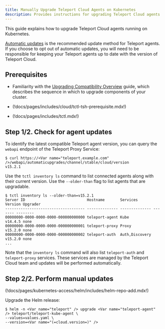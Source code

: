 ```yaml
---
title: Manually Upgrade Teleport Cloud Agents on Kubernetes
description: Provides instructions for upgrading Teleport Cloud agents that run on Kubernetes. 
---
```


This guide explains how to upgrade Teleport Cloud agents running on Kubernetes.

[Automatic updates](./cloud-kubernetes-automatic.mdx) is the recommended update method
for Teleport agents. If you choose to opt out of automatic updates, you will need
to be responsible for keeping your Teleport agents up to date with the version of
Teleport Cloud.

## Prerequisites

- Familiarity with the [Upgrading Compatibility Overview](./overview.mdx) guide,
  which describes the sequence in which to upgrade components of your cluster.

- (!docs/pages/includes/cloud/tctl-tsh-prerequisite.mdx!)

- (!docs/pages/includes/tctl.mdx!)

## Step 1/2. Check for agent updates

To identify the latest compatible Teleport agent version, you can query the `webapi`
endpoint of the Teleport Proxy Service:

```code
$ curl https://<Var name="teleport.example.com" />/webapi/automaticupgrades/channel/stable/cloud/version
v15.2.1
```

Use the `tctl inventory ls` command to list connected agents along with their current
version. Use the `--older-than` flag to list agents that are upgradable.

```code
$ tctl inventory ls --older-than=v15.2.1
Server ID                            Hostname       Services       Version Upgrader
------------------------------------ -------------- -------------- ------- --------
00000000-0000-0000-0000-000000000000 teleport-agent Kube           v14.4.5 none
00000000-0000-0000-0000-000000000001 teleport-proxy Proxy          v15.2.0 none
00000000-0000-0000-0000-000000000002 teleport-auth  Auth,Discovery v15.2.0 none
...
```

Note that the `inventory ls` command will also list `teleport-auth` and `teleport-proxy`
services. These services are managed by the Teleport Cloud team and updates will
be performed automatically.

## Step 2/2. Perform manual updates

(!docs/pages/kubernetes-access/helm/includes/helm-repo-add.mdx!)

Upgrade the Helm release:

```code
$ helm -n <Var name="teleport" /> upgrade <Var name="teleport-agent" /> teleport/teleport-kube-agent \
--values=values.yaml \
--version=<Var name="(=cloud.version=)" />
```
